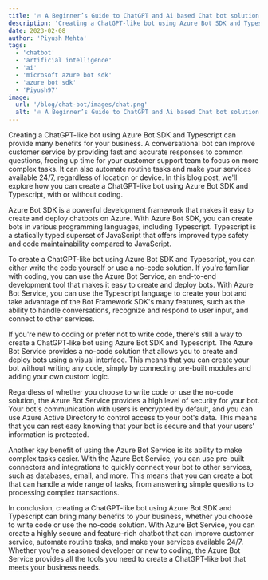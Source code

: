 ```yaml
---
title: '🔥 A Beginner’s Guide to ChatGPT and Ai based Chat bot solutions for individuals and enterprise'
description: 'Creating a ChatGPT-like bot using Azure Bot SDK and Typescript can provide many benefits for your business'
date: 2023-02-08
author: 'Piyush Mehta'
tags:
  - 'chatbot'
  - 'artificial intelligence'
  - 'ai'
  - 'microsoft azure bot sdk'
  - 'azure bot sdk'
  - 'Piyush97'
image:
  url: '/blog/chat-bot/images/chat.png'
  alt: '🔥 A Beginner’s Guide to ChatGPT and Ai based Chat bot solutions for individuals and enterprise'
---
```


Creating a ChatGPT-like bot using Azure Bot SDK and Typescript can provide many benefits for your business. A conversational bot can improve customer service by providing fast and accurate responses to common questions, freeing up time for your customer support team to focus on more complex tasks. It can also automate routine tasks and make your services available 24/7, regardless of location or device. In this blog post, we'll explore how you can create a ChatGPT-like bot using Azure Bot SDK and Typescript, with or without coding.

Azure Bot SDK is a powerful development framework that makes it easy to create and deploy chatbots on Azure. With Azure Bot SDK, you can create bots in various programming languages, including Typescript. Typescript is a statically typed superset of JavaScript that offers improved type safety and code maintainability compared to JavaScript.

To create a ChatGPT-like bot using Azure Bot SDK and Typescript, you can either write the code yourself or use a no-code solution. If you're familiar with coding, you can use the Azure Bot Service, an end-to-end development tool that makes it easy to create and deploy bots. With Azure Bot Service, you can use the Typescript language to create your bot and take advantage of the Bot Framework SDK's many features, such as the ability to handle conversations, recognize and respond to user input, and connect to other services.

If you're new to coding or prefer not to write code, there's still a way to create a ChatGPT-like bot using Azure Bot SDK and Typescript. The Azure Bot Service provides a no-code solution that allows you to create and deploy bots using a visual interface. This means that you can create your bot without writing any code, simply by connecting pre-built modules and adding your own custom logic.

Regardless of whether you choose to write code or use the no-code solution, the Azure Bot Service provides a high level of security for your bot. Your bot's communication with users is encrypted by default, and you can use Azure Active Directory to control access to your bot's data. This means that you can rest easy knowing that your bot is secure and that your users' information is protected.

Another key benefit of using the Azure Bot Service is its ability to make complex tasks easier. With the Azure Bot Service, you can use pre-built connectors and integrations to quickly connect your bot to other services, such as databases, email, and more. This means that you can create a bot that can handle a wide range of tasks, from answering simple questions to processing complex transactions.

In conclusion, creating a ChatGPT-like bot using Azure Bot SDK and Typescript can bring many benefits to your business, whether you choose to write code or use the no-code solution. With Azure Bot Service, you can create a highly secure and feature-rich chatbot that can improve customer service, automate routine tasks, and make your services available 24/7. Whether you're a seasoned developer or new to coding, the Azure Bot Service provides all the tools you need to create a ChatGPT-like bot that meets your business needs.
